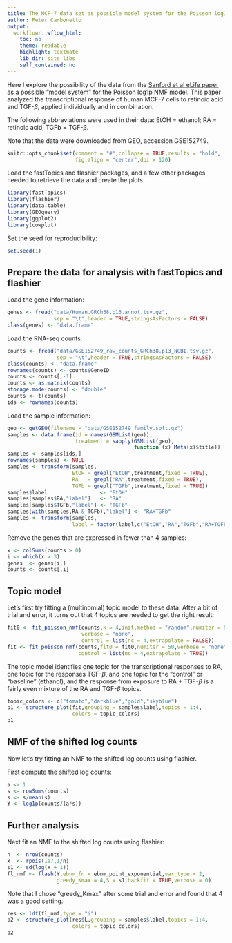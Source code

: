 ```yaml
---
title: The MCF-7 data set as possible model system for the Poisson log1p NMF model
author: Peter Carbonetto
output:
  workflowr::wflow_html:
    toc: no
    theme: readable
    highlight: textmate
    lib_dir: site_libs
    self_contained: no
---
```


Here I explore the possibility of the data from the
[Sanford et al eLife paper][sanford2020elife] as a possible "model
system" for the Poisson log1p NMF model. This paper analyzed the
transcriptional response of human MCF-7 cells to retinoic acid and
TGF-$\beta$, applied individually and in combination.

The following abbreviations were used in their data:
EtOH = ethanol; RA = retinoic acid; TGFb = TGF-$\beta$.

Note that the data were downloaded from GEO, accession GSE152749.

```r
knitr::opts_chunk$set(comment = "#",collapse = TRUE,results = "hold",
                      fig.align = "center",dpi = 120)
```

Load the fastTopics and flashier packages, and a few other packages
needed to retrieve the data and create the plots.

```r
library(fastTopics)
library(flashier)
library(data.table)
library(GEOquery)
library(ggplot2)
library(cowplot)
```

Set the seed for reproducibility:

```r
set.seed(1)
```

## Prepare the data for analysis with fastTopics and flashier

Load the gene information:

```r
genes <- fread("data/Human.GRCh38.p13.annot.tsv.gz",
               sep = "\t",header = TRUE,stringsAsFactors = FALSE)
class(genes) <- "data.frame"
```

Load the RNA-seq counts:

```r
counts <- fread("data/GSE152749_raw_counts_GRCh38.p13_NCBI.tsv.gz",
                sep = "\t",header = TRUE,stringsAsFactors = FALSE)
class(counts) <- "data.frame"
rownames(counts) <- counts$GeneID
counts <- counts[,-1]
counts <- as.matrix(counts)
storage.mode(counts) <- "double"
counts <- t(counts)
ids <- rownames(counts)
```

Load the sample information:

```r
geo <- getGEO(filename = "data/GSE152749_family.soft.gz")
samples <- data.frame(id = names(GSMList(geo)),
                      treatment = sapply(GSMList(geo),
                                         function (x) Meta(x)$title))
samples <- samples[ids,]
rownames(samples) <- NULL
samples <- transform(samples,
                     EtOH = grepl("EtOH",treatment,fixed = TRUE),
                     RA   = grepl("RA",treatment,fixed = TRUE),
                     TGFb = grepl("TGFb",treatment,fixed = TRUE))
samples$label                 <- "EtOH"
samples[samples$RA,"label"]   <- "RA"
samples[samples$TGFb,"label"] <- "TGFb"
samples[with(samples,RA & TGFb),"label"] <- "RA+TGFb"
samples <- transform(samples,
                     label = factor(label,c("EtOH","RA","TGFb","RA+TGFb")))
```

Remove the genes that are expressed in fewer than 4 samples:

```r
x <- colSums(counts > 0)
i <- which(x > 3)
genes  <- genes[i,]
counts <- counts[,i]
```

## Topic model

Let's first try fitting a (multinomial) topic model to these
data. After a bit of trial and error, it turns out that 4 topics are
needed to get the right result:

```r
fit0 <- fit_poisson_nmf(counts,k = 4,init.method = "random",numiter = 50,
                        verbose = "none",
                        control = list(nc = 4,extrapolate = FALSE))
fit <- fit_poisson_nmf(counts,fit0 = fit0,numiter = 50,verbose = "none",
                       control = list(nc = 4,extrapolate = TRUE))
```

The topic model identifies one topic for the transcriptional responses
to RA, one topic for the responses TGF-$\beta$, and one topic for the
"control" or "baseline" (ethanol), and the response from exposure to
RA + TGF-$\beta$ is a fairly even mixture of the RA and TGF-$\beta$
topics.

```r
topic_colors <- c("tomato","darkblue","gold","skyblue")
p1 <- structure_plot(fit,grouping = samples$label,topics = 1:4,
                     colors = topic_colors)
p1
```

## NMF of the shifted log counts

Now let's try fitting an NMF to the shifted log counts using flashier.

First compute the shifted log counts:

```r
a <- 1
s <- rowSums(counts)
s <- s/mean(s)
Y <- log1p(counts/(a*s))
```

## Further analysis

Next fit an NMF to the shifted log counts using flashier:

```r
n  <- nrow(counts)
x  <- rpois(1e7,1/n)
s1 <- sd(log(x + 1))
fl_nmf <- flash(Y,ebnm_fn = ebnm_point_exponential,var_type = 2, 
                greedy_Kmax = 4,S = s1,backfit = TRUE,verbose = 0)
```

Note that I chose "greedy_Kmax" after some trial and error and found
that 4 was a good setting.

```r
res <- ldf(fl_nmf,type = "i")
p2 <- structure_plot(res$L,grouping = samples$label,topics = 1:4,
                     colors = topic_colors)
p2
```

[sanford2020elife]: https://doi.org/10.7554/eLife.59388
